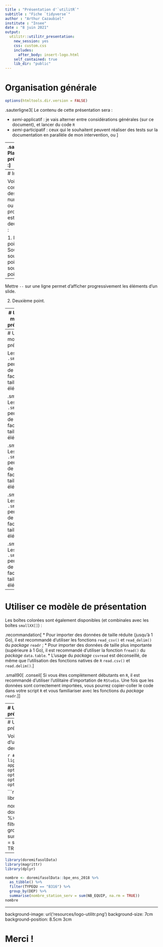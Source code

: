 ```yaml
---
title : "Présentation d'`utilitR`"
subtitle : "Fiche `tidyverse`"
author : "Arthur Cazaubiel"
institute : "Insee"
date : "8 juin 2021"
output:
  utilitr::utilitr_presentation:
    new_session: yes
    css: custom.css
    includes:
      after_body: insert-logo.html
    self_contained: true
    lib_dir: "public"
---
```

# Organisation générale

```r
options(htmltools.dir.version = FALSE)
```

.sauterligne3[
Le contenu de cette présentation sera : 

* _semi_-applicatif : je vais alterner entre considérations générales (sur ce document), et lancer du code `R`
* _semi_-participatif : ceux qui le souhaitent peuvent réaliser des tests sur la documentation en parallèle de mon intervention, ou 
]

--
.sauterligne2[
  Plan de la présentation :
]

- Partie 1: introduction;
- Partie 2: entrée;
- Partie 3: plat de résistance;
- Partie 4: dessert.


---
# Introduction

Voici comment faire des listes, numérotées ou pas.
Le projet `utilitR` est parti de deux constats :

1. Premier point :
  + Sous-point;
    + sous-sous-point 1;
    + sous-sous-point 2;

--

Mettre `--` sur une ligne permet d'afficher progressivement les éléments d'un slide.

2. Deuxième point.

---
# Utiliser ce modèle de présentation

Voici comment exécuter des _chunks_ en affichant le code:

```r
1+1
```

Voici comment exécuter des _chunks_ en cachant le code:

```r
1+1
```

Voici comment montrer un code sans l'exécuter:

```r
1+1
```

---
# Utiliser ce modèle de présentation

Les boîtes `.smallXX[]` permettent de changer facilement la taille des éléments.

.small90[
Les boîtes `.smallXX[]` permettent de changer facilement la taille des éléments.
]

.small80[
Les boîtes `.smallXX[]` permettent de changer facilement la taille des éléments.
]

.small70[
Les boîtes `.smallXX[]` permettent de changer facilement la taille des éléments.
]

.small60[
Les boîtes `.smallXX[]` permettent de changer facilement la taille des éléments.
]

---
# Utiliser ce modèle de présentation

Les boîtes colorées sont également disponibles (et combinales avec les boîtes `smallXX[]`) :

.recommandation[
* Pour importer des données de taille réduite (jusqu'à 1 Go), il est recommandé d'utiliser les fonctions `read_csv()` et `read_delim()` du *package* `readr` ;
* Pour importer des données de taille plus importante (supérieure à 1 Go), il est recommandé d'utiliser la fonction `fread()` du *package* `data.table`.
* L'usage du *package* `csvread` est déconseillé, de même que l'utilisation des fonctions natives de `R` `read.csv()` et `read.delim()`.
]


.small90[
.conseil[
Si vous êtes complètement débutants en `R`, il est recommandé d'utiliser l'utilitaire d'importation de ` RStudio`. Une fois que les données sont correctement importées, vous pourrez copier-coller le code dans votre script `R` et vous familiariser avec les fonctions du *package* `readr`.
]
]


---
# Utiliser ce modèle de présentation

.small80[
.remarque[
Il est nettement plus simple de sélectionner des colonnes avec `fread()` qu'avec les fonctions du *package* `readr`. Il est donc recommandé d'utiliser `fread()` lorsque vous souhaitez sélectionner facilement les colonnes à importer.
]
]

.small70[
.specificite[
Une forge interne `GitLab` est accessible depuis AUS. Son adresse, ainsi que des éléments complémentaires à cette fiche, sont disponibles dans la documentation AUS (`Y:/Documentation/AUSV3/`).
]
]

---
# Utiliser ce modèle de présentation

Voici comment afficher le code d'un chunk puis son résultat, en deux temps.

```r
# On augmente le nombre de lignes imprimées pour faire apparaître deux catégories
options(tibble.print_min = 6)
options(tibble.print_max = 6)
options(dplyr.print_min  = 6)
options(dplyr.print_max  = 6)
```

```r
library(doremifasolData)
library(magrittr)
library(dplyr)

nombre <- doremifasolData::bpe_ens_2018 %>%
  as_tibble() %>%
  filter(TYPEQU == "B316") %>%
  group_by(DEP) %>%
  summarise(nombre_station_serv = sum(NB_EQUIP, na.rm = TRUE))
nombre
```

--

```r
library(doremifasolData)
library(magrittr)
library(dplyr)

nombre <- doremifasolData::bpe_ens_2018 %>%
  as_tibble() %>%
  filter(TYPEQU == "B316") %>%
  group_by(DEP) %>%
  summarise(nombre_station_serv = sum(NB_EQUIP, na.rm = TRUE))
nombre
```

---

background-image: url('resources/logo-utilitr.png')
background-size: 7cm
background-position: 8.5cm 3cm

# Merci !


